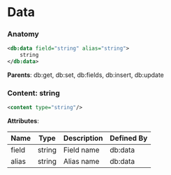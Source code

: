# Data

### Anatomy

```xml
<db:data field="string" alias="string">
    string
</db:data>
```

**Parents**: db:get, db:set, db:fields, db:insert, db:update

### Content: string

```xml
<content type="string"/>
```

**Attributes**:

| Name | Type | Description | Defined By |
| ---- | ---- | ----------- | ---------- |
| field | string | Field name | db:data |
| alias | string | Alias name | db:data |


